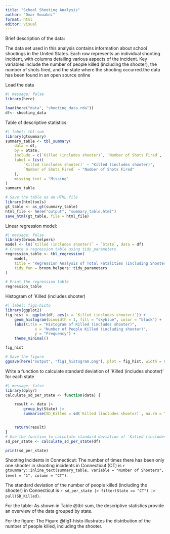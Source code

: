 ```yaml
---
title: "School Shooting Analysis"
author: "Omar Souabni"
format: html
editor: visual
---
```

Brief description of the data:

The data set used in this analysis contains information about school shootings in the United States. Each row represents an individual shooting incident, with columns detailing various aspects of the incident. Key variables include the number of people killed (including the shooter), the number of shots fired, and the state where the shooting occurred.the data has been found in an open source online


Load the data

```r
#| message: false
library(here)

load(here("data", "shooting_data.rda"))
df<- shooting_data

```

Table of descriptive statistics:

```r
#| label: tbl-sum
library(gtsummary)
summary_table <- tbl_summary(
	data = df,
	by = State,
	include = c(`Killed (includes shooter)`, `Number of Shots Fired`, `Number of Shooters`),
	label = list(
		`Killed (includes shooter)` ~ "Killed (includes shooter)",
		`Number of Shots Fired` ~ "Number of Shots Fired"
	),
	missing_text = "Missing"
)
summary_table

# Save the table as an HTML file
library(htmltools)
gt_table <- as_gt(summary_table)
html_file <- here("output", "summary_table.html")
save_html(gt_table, file = html_file)


```

Linear regression model:

```r
#| message: false
library(broom.helpers)
model <- lm(`Killed (includes shooter)` ~ `State`, data = df)
# Create a regression table using tidy_parameters
regression_table <- tbl_regression(
	model,
	title = "Regression Analysis of Total Fatalities (Including Shooter) by State",
	tidy_fun = broom.helpers::tidy_parameters
)

# Print the regression table
regression_table

```

Histogram of 'Killed (includes shooter)

```r
#| label: fig1-histo
library(ggplot2)
fig_hist <- ggplot(df, aes(x = `Killed (includes shooter)`)) +
	geom_histogram(binwidth = 1, fill = "skyblue", color = "black") +
	labs(title = "Histogram of Killed (includes shooter)",
			 x = "Number of People Killed (including shooter)",
			 y = "Frequency") +
	theme_minimal()

fig_hist

# Save the figure 
ggsave(here("output", "fig1_histogram.png"), plot = fig_hist, width = 8, height = 6)

```

Write a function to calculate standard deviation of 'Killed (includes shooter)' for each state

```r
#| message: false
library(dplyr)
calculate_sd_per_state <- function(data) {

	result <- data |>
		group_by(State) |>
		summarise(SD_Killed = sd(`Killed (includes shooter)`, na.rm = TRUE))


	return(result)
}
# Use the function to calculate standard deviation of 'Killed (includes shooter)' for each state
sd_per_state <- calculate_sd_per_state(df)

print(sd_per_state)
```

Shooting Incidents in Connecticut: The number of times there has been only one shooter in shooting incidents in Connecticut (CT) is `r gtsummary::inline_text(summary_table, variable = "Number of Shooters", level = "1", column = "CT")`.

The standard deviation of the number of people killed (including the shooter) in Connecticut is `r sd_per_state |> filter(State == "CT") |> pull(SD_Killed)`.


For the table: As shown in Table @tbl-sum, the descriptive statistics provide an overview of the data grouped by state.


For the figure: The Figure @fig1-histo illustrates the distribution of the number of people killed, including the shooter.



